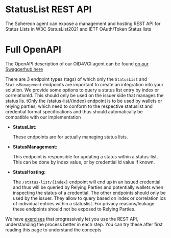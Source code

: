 # StatusList REST API

The Sphereon agent can expose a management and hosting REST API for Status Lists in W3C StatusList2021 and IETF OAuth/Token Status lists

# Full OpenAPI

The OpenAPI description of our OID4VCI agent can be found [on our Swaggerhub here](https://app.swaggerhub.com/apis/SphereonInt/Status-List)


There are 3 endpoint types (tags) of which only the `StatusList` and `StatusManagement` endpoints are important to create an integration into your solution. We provide some options
to query a status list entry by index or correlationId. This should only be used on the issuer side that manages the status lis. tOnly the /status-list/{index} endpoint is to be
used by wallets or relying parties, which need to conform to the respective statuslist and credential format specifications and thus should automatically be compatible with our
implementation

* **StatusList:**

  These endpoints are for actually managing status lists.
* **StatusManagement:**

  This endpoint is responsible for updating a status within a status-list. This can be done by index value, or by credential Id value if known.

* **StatusHosting:**

  The `/status-list/{index}` endpoint will end up in an issued credential and thus will be queried by Relying Parties and potentially wallets when inspecting the status of a
  credential.
  The other endpoints should only be used by the issuer. They allow to query based on index or correlation ids of individual entries within a statuslist. For privacy
  reasons/leakage these endpoints should not be exposed to Relying Parties.

<Note>We have [exercises](/exercises/status-list/status-list-exercises) that progressively let you use the REST API, understanding the process better in each step. You can try these after first reading this page to understand the concepts</Note>
